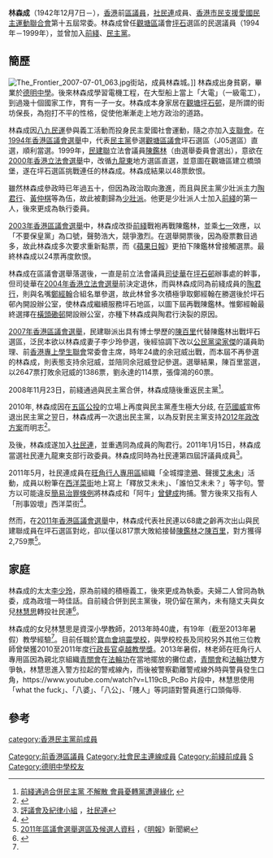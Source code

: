 {{noteTA
|1=zh-hans:余;zh-hant:余
}}
'''林森成'''（1942年12月7日－），[[香港|香港]]前[[區議員|區議員]]，[[社民連|社民連]]成員、[[香港市民支援愛國民主運動聯合會|香港市民支援愛國民主運動聯合會]]第十五屆常委。林森成曾任[[觀塘區|觀塘區]]議會[[坪石邨|坪石]]選區的民選議員（1994年－1999年），並曾加入[[前綫_(1996年)|前綫]]、[[香港民主黨|民主黨]]。

==簡歷==
[[File:The_Frontier_2007-07-01_063.jpg|thumb]]街站，成員林森城。]]
林森成出身貧窮，畢業於[[德明中學|德明中學]]。後來林森成學習電機工程，在大型船上當上「大電」（一級電工），到過幾十個國家工作，育有一子一女。林森成本身家居在[[觀塘|觀塘]][[坪石邨|坪石邨]]，是所謂的街坊保長，為抱打不平的性格，促使他漸漸走上地方政治的道路。

林森成因[[八九民運|八九民運]]參與義工活動而投身民主愛國社會運動，隨之亦加入[[支聯會|支聯會]]。在[[1994年香港區議會選舉|1994年香港區議會選舉]]中，代表[[香港民主黨|民主黨]]參選[[觀塘區議會|觀塘區議會]]坪石選區（J05選區）直選，順利當選。1999年，[[民建聯|民建聯]]立法會議員[[陳鑑林|陳鑑林]]（由選舉委員會選出），意欲在[[2000年香港立法會選舉|2000年香港立法會選舉]]中，改循[[九龍東|九龍東]]地方選區直選，並意圖在觀塘區建立橋頭堡，遂在坪石選區挑戰連任的林森成。林森成結果以48票飲恨。

雖然林森成參政時已年過五十，但因為政治取向激進，而且與民主黨少壯派主力[[陶君行|陶君行]]、[[黃仲棋|黃仲棋]]等為伍，故此被劃歸為[[少壯派|少壯派]]。他更是少壯派人士加入[[前綫_(1996年)|前綫]]的第一人，後來更成為執行委員。

[[2003年香港區議會選舉|2003年香港區議會選舉]]中，林森成改掛[[前綫_(1996年)|前綫]]戰袍再戰陳鑑林，並乘[[七一|七一]]效應，以「不要保皇黨」為口號，聲勢浩大，競爭激烈。在選舉開票後，因為廢票數目過多，故此林森成多次要求重新點票，而《[[蘋果日報_(香港)|蘋果日報]]》更拍下陳鑑林曾接觸選票。最終林森成以24票再度飲恨。

林森成在區議會選舉落選後，一直是前立法會議員[[司徒華|司徒華]]在[[坪石邨|坪石邨]]辦事處的幹事，但司徒華在[[2004年香港立法會選舉|2004年香港立法會選舉]]前決定退休，而與林森成同為前綫成員的[[陶君行|陶君行]]，則與名嘴[[鄭經翰|鄭經翰]]合組名單參選，故此林曾多次積極爭取鄭經翰在勝選後於坪石邨內開設辦公室，使林森成繼續服務坪石地區，以圖下屆再戰陳鑑林。惟鄭經翰最終選擇在[[橫頭磡邨|橫頭磡邨]]開設辦公室，亦種下林森成與陶君行決裂的原因。

[[2007年香港區議會選舉|2007年香港區議會選舉]]，民建聯派出具有博士學歷的[[陳百里|陳百里]]代替陳鑑林出戰坪石選區，泛民本欲以林森成妻子李少玲參選，後經協調下改以[[公民黨_(香港)|公民黨]][[梁家傑|梁家傑]]的議員助理、前[[香港專上學生聯會|香港專上學生聯會]]常委會主席，時年24歲的余冠威出戰，而本屆不再參選的林森成，則表態支持余冠威，並陪同余冠威登記參選。選舉結果，陳百里當選，以2647票打敗余冠威的1386票，劉永達的114票，張偉鴻的60票。

2008年11月23日，前綫通過與民主黨合併，林森成隨後重返民主黨<ref>[http://hk.news.yahoo.com/article/081123/4/9dsm.html 前綫通過合併民主黨 不解散 會員憂轉黨遭邊緣化] {{webarchive|url=https://web.archive.org/web/20100414023952/http://hk.news.yahoo.com/article/081123/4/9dsm.html |date=2010-04-14 }}</ref>。

2010年, 林森成因在[[五區公投|五區公投]]的立場上再度與民主黨產生極大分歧, 在[[范國威|范國威]]宣佈退出民主黨之翌日，林森成再一次退出民主黨，以為反對民主黨支持[[香港2012年政改方案|2012年政改方案]]而明志<ref>{{cite news|url=http://www.hkdailynews.com.hk/news.php?id=107526|title=林森成聲言一定退黨民主黨反對聲音爆25人名單|publisher=《[[新报_(香港)|新報]]》}}{{dead link|date=2018年3月 |bot=InternetArchiveBot |fix-attempted=yes }}</ref>。

及後，林森成遂加入[[社民連|社民連]]，並重遇同為成員的陶君行。2011年1月15日，林森成當選社民連九龍東支部行政委員。林森成同時為社民連第四屆評議員成員<ref>[http://www.lsd.org.hk/index.php/aboutus/ujc 評議會及紀律小組] {{webarchive|url=https://web.archive.org/web/20130614010535/http://www.lsd.org.hk/index.php/aboutus/ujc |date=2013-06-14 }}，[[社民連|社民連]]</ref>。

2011年5月，社民連成員在[[旺角行人專用區|旺角行人專用區]]組織「全城撐[[塗鴉|塗鴉]]、聲援[[艾未未|艾未未]]」活動，成員以粉筆在[[西洋菜街|西洋菜街]]地上寫上「釋放艾未未」、「誰怕艾未未？」等字句。警方以可能違反[[簡易治罪條例|簡易治罪條例]]將林森成和「阿牛」[[曾健成|曾健成]]拘捕。警方後來又指有人「刑事毀壞」西洋菜街<ref>{{cite news|url=http://hk.apple.nextmedia.com/news/art/20110509/15237040|date=2011-05-09|title=粉筆字撐艾未未 遭警員警告出動重案組 社民連兩人被捕|publisher=《[[香港蘋果日報|蘋果日報]]》|accessdate=2012-05-24|archive-date=2015-06-20|archive-url=https://web.archive.org/web/20150620213215/http://hk.apple.nextmedia.com/news/art/20110509/15237040|dead-url=no}}</ref>。

然而，在[[2011年香港區議會選舉|2011年香港區議會選舉]]中，林森成代表社民連以68歲之齡再次出山與民建聯成員在坪石選區對屹，卻以僅以817票大敗給接替[[陳鑑林|陳鑑林]]之[[陳百里|陳百里]]，對方獲得2,759票<ref>[http://www.elections.gov.hk/dc2011/pdf/J05_01.pdf 2011年區議會選舉選區及候選人資料] {{Wayback|url=http://www.elections.gov.hk/dc2011/pdf/J05_01.pdf |date=20181125162755 }}，《[[明報|明報]]》新聞網</ref>。

==家庭==
林森成的太太[[李少玲|李少玲]]，原為前綫的積極義工，後來更成為執委。夫婦二人曾同為執委，成為政壇一時佳話。自前綫合併到民主黨後，現仍留在黨內，未有隨丈夫與女兒[[林慧思|林慧思]]轉投社民連<ref name=mingpaotor>{{cite news|url=http://www.mingpaotor.com/htm/News/20100811/HK-gda1.htm|title=教師一怒投社民連不滿學校只評「掟蕉」暴力|date=2010-08-11|publisher=《[[明報|明報]]》|deadurl=yes|archiveurl=https://web.archive.org/web/20130801105151/http://www.mingpaotor.com/htm/News/20100811/HK-gda1.htm|archivedate=2013-08-01}}</ref>。

林森成的女兒林慧思是資深小學教師，2013年時40歲，有19年（截至2013年暑假）教學經驗<ref name=mingpaotor />。目前任職於[[寶血會培靈學校|寶血會培靈學校]]，與學校校長及同校另外其他三位教師曾榮獲2010至2011年度[[行政長官卓越教學獎|行政長官卓越教學獎]]。2013年暑假，林老師在旺角行人專用區因為親北京組織[[青關會|青關會]]在[[法輪功|法輪功]]在當地擺放的攤位處，[[青關會|青關會]]和[[法輪功|法輪功]]雙方爭執，林慧思進入警方拉起的警戒線內，而後被警察勸離警戒線外時與警員發生口角，https://www.youtube.com/watch?v=L119cB_PcBo {{Wayback|url=https://www.youtube.com/watch?v=L119cB_PcBo |date=20201119221155 }} 片段中，林慧思使用「what the fuck」、「八婆」、「八公」、「賤人」等詞語對警員進行口頭侮辱.

==參考==
{{reflist}}

[[Category:前香港區議員|Category:前香港區議員]]
[[Category:社會民主連線成員|Category:社會民主連線成員]]
[[Category:前綫前成員|Category:前綫前成員]]
[[category:香港民主黨前成員|category:香港民主黨前成員]]
[[Category:林姓|S]]
[[Category:德明中學校友|Category:德明中學校友]]